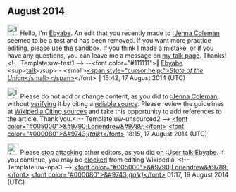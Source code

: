 <article id="43586463" title=User talk:DoctorwhoFan111333>
	<talkpage id="43586463" title="User talk:DoctorwhoFan111333">
== August 2014 ==

[[File:Information.svg|25px|alt=Information icon]] Hello, I'm [[User:Ebyabe|Ebyabe]]. An edit that you recently made to [[:Jenna Coleman]] seemed to be a test and has been removed. If you want more practice editing, please use the [[Wikipedia:Sandbox|sandbox]]. If you think I made a mistake, or if you have any questions, you can leave me a message on [[User_talk:Ebyabe|my talk page]]. Thanks!&lt;!-- Template:uw-test1 --&gt; --&lt;font color=&quot;#111111&quot;&gt;‖ [[User:Ebyabe|Ebyabe]] &lt;sup&gt;[[User talk:Ebyabe|talk]]&lt;/sup&gt; - &lt;small&gt;[[Special:Contributions/Ebyabe|&lt;span style=&quot;cursor:help;&quot;&gt;''State of the Union''&lt;/small&gt;&lt;/span&gt;]]&lt;/font&gt; ‖ 15:42, 17 August 2014 (UTC)

[[File:Information orange.svg|25px|alt=Information icon]] Please do not add or change content, as you did to [[:Jenna Coleman]], without [[Wikipedia:Verifiability|verifying]] it by citing a [[Wikipedia:Identifying reliable sources|reliable source]]. Please review the guidelines at [[Wikipedia:Citing sources]] and take this opportunity to add references to the article. Thank you.&lt;!-- Template:uw-unsourced2 --&gt; [[User:Loriendrew|&lt;font color=&quot;#005000&quot;&gt;&amp;#9790;Loriendrew&amp;#9789;&lt;/font&gt;]] [[User talk:Loriendrew|&lt;font color=&quot;#000080&quot;&gt;&amp;#9743;''(talk)''&lt;/font&gt;]] 18:15, 17 August 2014 (UTC)

[[Image:Ambox warning pn.svg|25px|alt=|link=]] Please [[Wikipedia:No personal attacks|stop attacking]] other editors, as you did on [[:User talk:Ebyabe]]. If you continue, you may be [[Wikipedia:Blocking policy|blocked]] from editing Wikipedia. &lt;!-- Template:uw-npa3 --&gt; [[User:Loriendrew|&lt;font color=&quot;#005000&quot;&gt;&amp;#9790;Loriendrew&amp;#9789;&lt;/font&gt;]] [[User talk:Loriendrew|&lt;font color=&quot;#000080&quot;&gt;&amp;#9743;''(talk)''&lt;/font&gt;]] 01:17, 19 August 2014 (UTC)
	</talkpage>
</article>